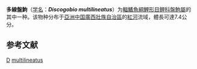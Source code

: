 {{Speciesbox 
| genus = Discogobio
| species = multilineatus
| authority = [[Cui|Cui]], [[Zhou|Zhou]] & [[Lan|Lan]], 1993
}}
'''多線盤鮈'''（[[学名|学名]]：'''''Discogobio multilineatus'''''）为[[輻鰭魚綱|輻鰭魚綱]][[鯉形目|鯉形目]][[鲤科|鲤科]][[盤鮈屬|盤鮈屬]]的其中一种。该物种分布于[[亞洲|亞洲]][[中国|中国]][[廣西壯族自治區|廣西壯族自治區]]的[[紅河|紅河]]流域，體長可達7.4公分。

== 参考文献 ==
{{Reflist}}
{{Taxonbar}}

[[Category:1993年描述的魚類|D]]
[[Category:盤鮈屬|multilineatus]]